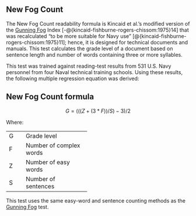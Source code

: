 ## New Fog Count\index{New Fog Count|ii} {#sec-new-fog-count-test}

The New Fog Count\index{Gunning Fog!variations!New Fog Count} readability formula is Kincaid et al.'s modified version of the [Gunning Fog](#sec-gunning-fog-test) Index [-@{kincaid-fishburne-rogers-chissom:1975}14] that was recalculated "to be more suitable for Navy use" [@{kincaid-fishburne-rogers-chissom:1975}11]; hence, it is designed for technical documents and manuals. This test calculates the grade level of a document based on sentence length and number of words containing three or more syllables.

This test was trained against reading-test results from 531 U.S. Navy personnel from four Naval technical training schools. Using these results, the following multiple regression equation was derived:

::: {.callout-note icon=false}
## New Fog Count formula

$$
G = (((Z + (3*F)) / S ) - 3) / 2
$$
:::

Where:

+:----+:------------------------+
| G   | Grade level             |
+-----+-------------------------+
| F   | Number of complex words |
+-----+-------------------------+
| Z   | Number of easy words    |
+-----+-------------------------+
| S   | Number of sentences     |
+-----+-------------------------+

::: {.notesection data-latex=""}
This test uses the same easy-word and sentence counting methods as the [Gunning Fog](#sec-gunning-fog-test) test.
:::

\newpage
